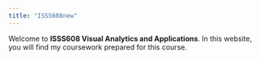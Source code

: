 ```yaml
---
title: "ISSS608new"
---
```


Welcome to **ISSS608 Visual Analytics and Applications**. In this website, you will find my coursework prepared for this course.
